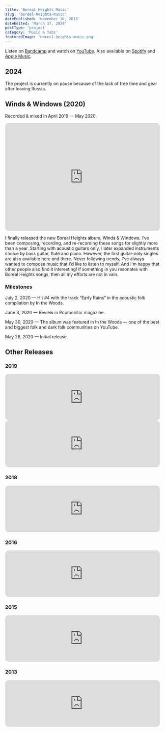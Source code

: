 ```yaml
---
title: 'Boreal Heights Music'
slug: 'boreal-heights-music'
datePublished: 'November 10, 2013'
dateEdited: 'March 17, 2024'
postType: 'project'
category: 'Music & Tabs'
featuredImage: 'boreal-heights-music.png'
---
```


Listen on [Bandcamp](https://borealheights.bandcamp.com/music) and watch on
[YouTube](https://www.youtube.com/@eagrigorev). Also available on
[Spotify](https://open.spotify.com/artist/6sYGw9icM29bZlcTCyHY39) and
[Apple Music](https://music.apple.com/us/artist/boreal-heights/1465971446).

## 2024

The project is currently on pause because of the lack of free time and gear
after leaving Russia.

## Winds & Windows (2020)

Recorded & mixed in April 2019 — May 2020.

<iframe
  style="border-radius:12px"
  src="https://open.spotify.com/embed/album/7dvwimGEkD8KqBy2R9vhih?utm_source=generator&theme=0"
  width="100%"
  height="352"
  frameBorder="0"
  allowfullscreen=""
  allow="autoplay; clipboard-write; encrypted-media; fullscreen; picture-in-picture"
  loading="lazy"
></iframe>

I finally released the new Boreal Heights album, Winds & Windows. I've been
composing, recording, and re-recording these songs for slightly more than a
year. Starting with acoustic guitars only, I later expanded instruments choice
by bass guitar, flute and piano. However, the first guitar-only singles are also
available here and there. Never following trends, I've always wanted to compose
music that I'd like to listen to myself. And I'm happy that other people also
find it interesting! If something in you resonates with Boreal Heights songs,
then all my efforts are not in vain.

### Milestones

July 2, 2020 — Hit #4 with the track “Early Rains” in the acoustic folk
compilation by In the Woods.

June 3, 2020 — Review in Popmonitor magazine.

May 30, 2020 — The album was featured in In the Woods — one of the best and
biggest folk and dark folk communities on YouTube.

May 28, 2020 — Initial release.

## Other Releases

### 2019

<iframe
  className="content-narrow"
  style="border-radius:12px"
  src="https://open.spotify.com/embed/album/35keXrw8gATxhNAhsruQJW?utm_source=generator&theme=0"
  width="100%"
  height="152"
  frameBorder="0"
  allowfullscreen=""
  allow="autoplay; clipboard-write; encrypted-media; fullscreen; picture-in-picture"
  loading="lazy"
></iframe>

<iframe
  className="content-narrow"
  style="border-radius:12px"
  src="https://open.spotify.com/embed/album/2XBu7wlFCe5ZR3wu04E3qn?utm_source=generator&theme=0"
  width="100%"
  height="152"
  frameBorder="0"
  allowfullscreen=""
  allow="autoplay; clipboard-write; encrypted-media; fullscreen; picture-in-picture"
  loading="lazy"
></iframe>

### 2018

<iframe
  className="content-narrow"
  style="border-radius:12px"
  src="https://open.spotify.com/embed/album/0idU7W3iseRHVNWrmlef6e?utm_source=generator&theme=0"
  width="100%"
  height="152"
  frameBorder="0"
  allowfullscreen=""
  allow="autoplay; clipboard-write; encrypted-media; fullscreen; picture-in-picture"
  loading="lazy"
></iframe>

### 2016

<iframe
  className="content-narrow"
  style="border-radius:12px"
  src="https://open.spotify.com/embed/album/3xI8lhUTLBmDwbt0ig4fir?utm_source=generator&theme=0"
  width="100%"
  height="152"
  frameBorder="0"
  allowfullscreen=""
  allow="autoplay; clipboard-write; encrypted-media; fullscreen; picture-in-picture"
  loading="lazy"
></iframe>

### 2015

<iframe
  className="content-narrow"
  style="border-radius:12px"
  src="https://open.spotify.com/embed/album/2ptA58ZbSuizR0oAvaZtKV?utm_source=generator&theme=0"
  width="100%"
  height="152"
  frameBorder="0"
  allowfullscreen=""
  allow="autoplay; clipboard-write; encrypted-media; fullscreen; picture-in-picture"
  loading="lazy"
></iframe>

### 2013

<iframe
  className="content-narrow"
  style="border-radius:12px"
  src="https://open.spotify.com/embed/album/43HTMr4WfMoGYvIUdCA6Iu?utm_source=generator&theme=0"
  width="100%"
  height="152"
  frameBorder="0"
  allowfullscreen=""
  allow="autoplay; clipboard-write; encrypted-media; fullscreen; picture-in-picture"
  loading="lazy"
></iframe>
